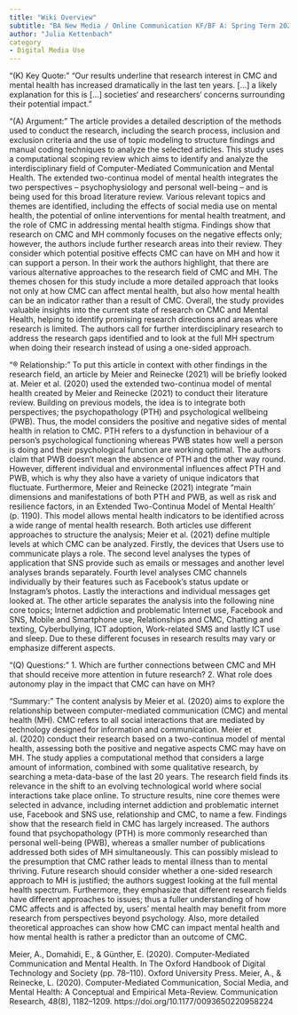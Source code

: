 ```yaml
---
title: "Wiki Overview"
subtitle: "BA New Media / Online Communication KF/BF A: Spring Term 2023"
author: "Julia Kettenbach"
category
- Digital Media Use
---
```

"(K) Key Quote:" 
“Our results underline that research interest in CMC and mental health has increased dramatically in the last ten years. […] a likely explanation for this is […] societies‘ and researchers‘ concerns surrounding their potential impact.”

"(A) Argument:"
The article provides a detailed description of the methods used to conduct the research, including the search process, inclusion and exclusion criteria and the use of topic modeling to structure findings and manual coding techniques to analyze the selected articles. This study uses a computational scoping review which aims to identify and analyze the interdisciplinary field of Computer-Mediated Communication and Mental Health. The extended two-continua model of mental health integrates the two perspectives – psychophysiology and personal well-being – and is being used for this broad literature review. Various relevant topics and themes are identified, including the effects of social media use on mental health, the potential of online interventions for mental health treatment, and the role of CMC in addressing mental health stigma. Findings show that research on CMC and MH commonly focuses on the negative effects only; however, the authors include further research areas into their review. They consider which potential positive effects CMC can have on MH and how it can support a person. In their work the authors highlight, that there are various alternative approaches to the research field of CMC and MH. The themes chosen for this study include a more detailed approach that looks not only at how CMC can affect mental health, but also how mental health can be an indicator rather than a result of CMC. Overall, the study provides valuable insights into the current state of research on CMC and Mental Health, helping to identify promising research directions and areas where research is limited. The authors call for further interdisciplinary research to address the research gaps identified and to look at the full MH spectrum when doing their research instead of using a one-sided approach.

"® Relationship:"
To put this article in context with other findings in the research field, an article by Meier and Reinecke (2021) will be briefly looked at. 
Meier et al. (2020) used the extended two-continua model of mental health created by Meier and Reinecke (2021) to conduct their literature review. Building on previous models, the idea is to integrate both perspectives; the psychopathology (PTH)  and psychological wellbeing (PWB). Thus, the model considers the positive and negative sides of mental health in relation to CMC. PTH refers to a dysfunction in behaviour of a person’s psychological functioning whereas PWB states how well a person is doing and their psychological function are working optimal. The authors claim that PWB doesn’t mean the absence of PTH and the other way round.  However, different individual and environmental influences affect PTH and PWB, which is why they also have a variety of unique indicators that fluctuate. Furthermore, Meier and Reinecke (2021) integrate “main dimensions and manifestations of both PTH and PWB, as well as risk and resilience factors, in an Extended Two-Continua Model of Mental Health’ (p. 1190). This model allows mental health indicators to be identified across a wide range of mental health research.
Both articles use different approaches to structure the analysis; Meier et al. (2021) define multiple levels at which CMC can be analyzed. Firstly, the devices that Users use to communicate plays a role. The second level analyses the types of application that SNS provide such as emails or messages and another level analyses brands separately. Fourth level analyses CMC channels individually by their features such as Facebook’s status update or Instagram’s photos. Lastly the interactions and individual messages get looked at. The other article separates the analysis into the following nine core topics; Internet addiction and problematic Internet use, Facebook and SNS, Mobile and Smartphone use, Relationships and CMC, Chatting and texting, Cyberbullying, ICT adoption, Work-related SMS and lastly ICT use and sleep. Due to these different focuses in research results may vary or emphasize different aspects. 


"(Q) Questions:" 
1.	Which are further connections between CMC and MH that should receive more attention in future research? 
2.	What role does autonomy play in the impact that CMC can have on MH?


"Summary:" 
The content analysis by Meier et al. (2020) aims to explore the relationship between computer-mediated communication (CMC) and mental health (MH). CMC refers to all social interactions that are mediated by technology designed for information and communication. Meier et al. (2020) conduct their research based on a two-continua model of mental health, assessing both the positive and negative aspects CMC may have on MH. The study applies a computational method that considers a large amount of information, combined with some qualitative research, by searching a meta-data-base of the last 20 years. The research field finds its relevance in the shift to an evolving technological world where social interactions take place online. To structure results, nine core themes were selected in advance, including internet addiction and problematic internet use, Facebook and SNS use, relationship and CMC, to name a few. Findings show that the research field in CMC has largely increased.  The authors found that psychopathology (PTH) is more commonly researched than personal well-being (PWB), whereas a smaller number of publications addressed both sides of MH simultaneously. This can possibly mislead to the presumption that CMC rather leads to mental illness than to mental thriving. Future research should consider whether a one-sided research approach to MH is justified; the authors suggest looking at the full mental health spectrum. Furthermore, they emphasize that different research fields have different approaches to issues; thus a fuller understanding of how CMC affects and is affected by, users’ mental health may benefit from more research from perspectives beyond psychology. Also, more detailed theoretical approaches can show how CMC can impact mental health and how mental health is rather a predictor than an outcome of CMC. 


Meier, A., Domahidi, E., & Günther, E. (2020). Computer-Mediated Communication and Mental Health. In The Oxford Handbook of Digital Technology and Society (pp. 78–110). Oxford University Press. 
Meier, A., & Reinecke, L. (2020). Computer-Mediated Communication, Social Media, and Mental Health: A Conceptual and Empirical Meta-Review. Communication Research, 48(8), 1182–1209. https://doi.org/10.1177/0093650220958224 
